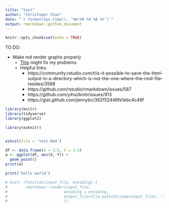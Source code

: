 ```yaml
---
title: "test"
author: "Christoper Chan"
date: "`r format(Sys.time(), '%H:%M %d %B %Y')`"
output: rmarkdown::github_document
---
```


```r
knitr::opts_chunk$set(echo = TRUE)
```


TO DO:

- Make md render graphs properly
  * [This](https://deanattali.com/blog/ezknitr-package/) might fix my problems
  * Helpful links:
    - https://community.rstudio.com/t/is-it-possible-to-save-the-html-output-in-a-directory-which-is-not-the-one-where-the-rmd-file-resides/3588
    - https://github.com/rstudio/rmarkdown/issues/587
    - https://github.com/yihui/knitr/issues/913
    - https://gist.github.com/jennybc/362f52446fe1ebc4c49f


```r
library(knitr)
library(tidyverse)
library(ggplot2)
```

```r
library(ezknitr)


ezknit(file = 'test.Rmd')
```


```r
df <- data.frame(X = 1:5, Y = 1:5)
a <- ggplot(df, aes(X, Y)) +
  geom_point()
print(a)
```

```r
print('hello world')
```
```r

# knit: (function(input_file, encoding) {
#        rmarkdown::render(input_file, 
#                         encoding = encoding, 
#                         output_file=file.path(dirname(input_file), 'test_dir', 'analysis.md'))
#                         })

```




